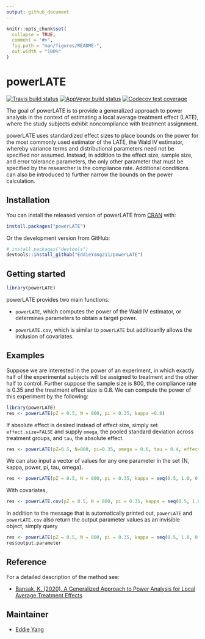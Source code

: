 ```yaml
---
output: github_document
---
```


<!-- README.md is generated from README.Rmd. Please edit that file -->

```r
knitr::opts_chunk$set(
  collapse = TRUE,
  comment = "#>",
  fig.path = "man/figures/README-",
  out.width = "100%"
)
```

# powerLATE

<!-- badges: start -->
[![Travis build status](https://travis-ci.com/EddieYang211/powerLATE.svg?branch=master)](https://travis-ci.com/EddieYang211/powerLATE)
[![AppVeyor build status](https://ci.appveyor.com/api/projects/status/github/EddieYang211/powerLATE?branch=master&svg=true)](https://ci.appveyor.com/project/EddieYang211/powerLATE)
[![Codecov test coverage](https://codecov.io/gh/EddieYang211/powerLATE/branch/master/graph/badge.svg)](https://codecov.io/gh/EddieYang211/powerLATE?branch=master)
<!-- badges: end -->

The goal of powerLATE is to provide a generalized approach to power analysis in the context of estimating a local average treatment effect (LATE), where the study subjects exhibit noncompliance with treatment assignment. 

powerLATE uses standardized effect sizes to place bounds on the power for the most commonly used estimator of the LATE, the Wald IV estimator, whereby variance terms and distributional parameters need not be specified nor assumed. Instead, in addition to the effect size, sample size, and error tolerance parameters, the only other parameter that must be specified by the researcher is the compliance rate. Additional conditions can also be introduced to further narrow the bounds on the power calculation.

## Installation

You can install the released version of powerLATE from [CRAN](https://CRAN.R-project.org) with:

``` r
install.packages("powerLATE")
```
Or the development version from GitHub:

``` r
# install.packages("devtools")
devtools::install_github("EddieYang211/powerLATE")
```

## Getting started

```r
library(powerLATE)
```

powerLATE provides two main functions:

* `powerLATE`, which computes the power of the Wald IV estimator, or determines parameters to obtain a target power.

* `powerLATE.cov`, which is similar to `powerLATE` but additioanlly allows the inclusion of covariates. 


## Examples

Suppose we are interested in the power of an experiment, in which exactly half of the experimental subjects will be assigned to treatment and the other half to control. Further suppose the sample size is 800, the compliance rate is 0.35 and the treatment effect size is 0.8. We can compute the power of this experiment by the following:

```r
library(powerLATE)
res <- powerLATE(pZ = 0.5, N = 800, pi = 0.35, kappa =0.8)
```

If absolute effect is desired instead of effect size, simply set `effect.size=FALSE` and supply `omega`, the pooled standard deviation across treatment groups, and `tau`, the absolute effect.
```r
res <- powerLATE(pZ=0.5, N=800, pi=0.35, omega = 0.6, tau = 0.4, effect.size = FALSE)
```

We can also input a vector of values for any one parameter in the set \{N, kappa, power, pi, tau, omega\}.

```r
res <- powerLATE(pZ = 0.5, N = 800, pi = 0.35, kappa = seq(0.5, 1.0, 0.1))
```

With covariates, 

```r
res <- powerLATE.cov(pZ = 0.5, N = 800, pi = 0.35, kappa = seq(0.5, 1.0, 0.1), r2dw = 0.2, r2yw = 0.3)
```

In addition to the message that is automatically printed out, `powerLATE` and `powerLATE.cov` also return the output parameter values as an invisible object, simply query

```r
res <- powerLATE(pZ = 0.5, N = 800, pi = 0.35, kappa = seq(0.5, 1.0, 0.1))
res$output.parameter
```

## Reference

For a detailed description of the method see:

- [Bansak, K. (2020). A Generalized Approach to Power Analysis for Local Average Treatment Effects](https://projecteuclid.org/download/pdfview_1/euclid.ss/1591171230)

## Maintainer 

- [Eddie Yang](https://github.com/EddieYang211)
